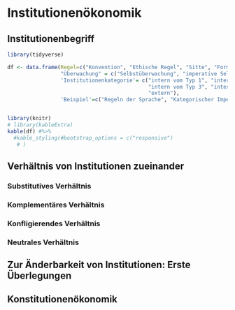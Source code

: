 # Institutionenökonomik 

## Institutionenbegriff

[Hier auch Aokis doppelte Natur von Institutionen: Beschränkung und Freiheit durch Erwartungssicherheit]::

```r

library(tidyverse)

df <- data.frame(Regel=c("Konvention", "Ethische Regel", "Sitte", "Formelle private Regel", "Regel positiven Rechts"),
                 "Überwachung" = c("Selbstüberwachung", "imperative Selbstbindung","informelle Überwachung durch andere Akteure", "organisierte private Überwachung", "organisierte staatliche Überwachung"),
                 'Institutionenkategorie'= c("intern vom Typ 1", "intern vom Typ 2",
                                             "intern vom Typ 3", "intern vom Typ 4",
                                             "extern"),
                 'Beispiel'=c("Regeln der Sprache", "Kategorischer Imperativ, privater Trainingsplan", "gesellschaftliche Umgangsformen", "Regeln des Sports", "Privat- und Strafrecht, öffentliches Recht"))


library(knitr)
# library(kableExtra)
kable(df) #%>% 
  #kable_styling(#bootstrap_options = c("responsive")
   # )

```

## Verhältnis von Institutionen zueinander

### Substitutives Verhältnis 

### Komplementäres Verhältnis

[Isogai 2024]::

### Konfligierendes Verhältnis 

### Neutrales Verhältnis

## Zur Änderbarkeit von Institutionen: Erste Überlegungen 

## Konstitutionenökonomik